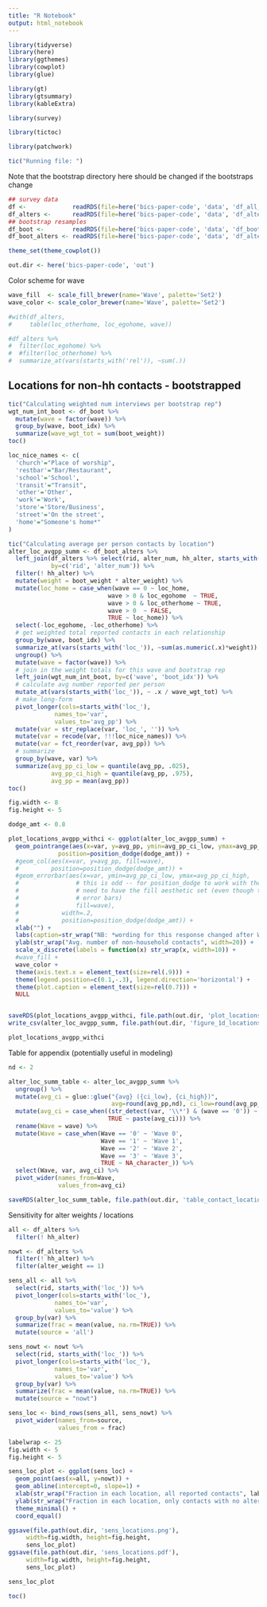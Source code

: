 ```yaml
---
title: "R Notebook"
output: html_notebook
---
```



```r
library(tidyverse)
library(here)
library(ggthemes)
library(cowplot)
library(glue)

library(gt)
library(gtsummary)
library(kableExtra)

library(survey)

library(tictoc)

library(patchwork)

tic("Running file: ")
```

Note that the bootstrap directory here should be changed if the bootstraps change

```r
## survey data
df <-             readRDS(file=here('bics-paper-code', 'data', 'df_all_waves.rds'))
df_alters <-      readRDS(file=here('bics-paper-code', 'data', 'df_alters_all_waves.rds'))
## bootstrap resamples
df_boot <-        readRDS(file=here('bics-paper-code', 'data', 'df_boot_all_waves.rds'))
df_boot_alters <- readRDS(file=here('bics-paper-code', 'data', 'df_alters_boot_all_waves.rds'))
```

```r
theme_set(theme_cowplot())
```

```r
out.dir <- here('bics-paper-code', 'out')
```

Color scheme for wave

```r
wave_fill  <- scale_fill_brewer(name='Wave', palette='Set2')
wave_color <- scale_color_brewer(name='Wave', palette='Set2')
```

```r
#with(df_alters,
#     table(loc_otherhome, loc_egohome, wave))

#df_alters %>% 
#  filter(loc_egohome) %>%
#  #filter(loc_otherhome) %>%
#  summarize_at(vars(starts_with('rel')), ~sum(.))
```

## Locations for non-hh contacts - bootstrapped

```r
tic("Calculating weighted num interviews per bootstrap rep")
wgt_num_int_boot <- df_boot %>%
  mutate(wave = factor(wave)) %>%
  group_by(wave, boot_idx) %>%
  summarize(wave_wgt_tot = sum(boot_weight))
toc()

loc_nice_names <- c(
  'church'="Place of worship",
  'restbar'="Bar/Restaurant",
  'school'='School',
  'transit'="Transit",
  'other'='Other',
  'work'='Work',
  'store'='Store/Business',
  'street'='On the street',
  'home'="Someone's home*"
)

tic("Calculating average per person contacts by location")
alter_loc_avgpp_summ <- df_boot_alters %>%
  left_join(df_alters %>% select(rid, alter_num, hh_alter, starts_with('loc_')),
            by=c('rid', 'alter_num')) %>%
  filter(! hh_alter) %>%
  mutate(weight = boot_weight * alter_weight) %>%
  mutate(loc_home = case_when(wave == 0 ~ loc_home,
                            wave > 0 & loc_egohome  ~ TRUE,
                            wave > 0 & loc_otherhome ~ TRUE,
                            wave > 0  ~ FALSE,
                            TRUE ~ loc_home)) %>%
  select(-loc_egohome, -loc_otherhome) %>% 
  # get weighted total reported contacts in each relationship
  group_by(wave, boot_idx) %>%
  summarize_at(vars(starts_with('loc_')), ~sum(as.numeric(.x)*weight)) %>%
  ungroup() %>%
  mutate(wave = factor(wave)) %>%
  # join in the weight totals for this wave and bootstrap rep 
  left_join(wgt_num_int_boot, by=c('wave', 'boot_idx')) %>%
  # calculate avg number reported per person
  mutate_at(vars(starts_with('loc_')), ~ .x / wave_wgt_tot) %>%
  # make long-form
  pivot_longer(cols=starts_with('loc_'),
             names_to='var',
             values_to='avg_pp') %>%
  mutate(var = str_replace(var, 'loc_', '')) %>%
  mutate(var = recode(var, !!!loc_nice_names)) %>%
  mutate(var = fct_reorder(var, avg_pp)) %>%
  # summarize
  group_by(wave, var) %>%
  summarize(avg_pp_ci_low = quantile(avg_pp, .025),
            avg_pp_ci_high = quantile(avg_pp, .975),
            avg_pp = mean(avg_pp))
toc()
```

```r
fig.width <- 8
fig.height <- 5

dodge_amt <- 0.8

plot_locations_avgpp_withci <- ggplot(alter_loc_avgpp_summ) +
  geom_pointrange(aes(x=var, y=avg_pp, ymin=avg_pp_ci_low, ymax=avg_pp_ci_high, color=wave),
              position=position_dodge(dodge_amt)) +
  #geom_col(aes(x=var, y=avg_pp, fill=wave),
  #         position=position_dodge(dodge_amt)) +
  #geom_errorbar(aes(x=var, ymin=avg_pp_ci_low, ymax=avg_pp_ci_high,
  #                # this is odd -- for position_dodge to work with the error bars,
  #                # need to have the fill aesthetic set (even though there's no fill for
  #                # error bars)
  #                fill=wave),
  #            width=.2,
  #            position=position_dodge(dodge_amt)) +
  xlab("") +
  labs(caption=str_wrap("NB: *wording for this response changed after Wave 0", width=55)) +
  ylab(str_wrap("Avg. number of non-household contacts", width=20)) +
  scale_x_discrete(labels = function(x) str_wrap(x, width=10)) +
  #wave_fill +
  wave_color +
  theme(axis.text.x = element_text(size=rel(.9))) +
  theme(legend.position=c(0.1,-.3), legend.direction='horizontal') +
  theme(plot.caption = element_text(size=rel(0.7))) +
  NULL


saveRDS(plot_locations_avgpp_withci, file.path(out.dir, 'plot_locations.rds'))
write_csv(alter_loc_avgpp_summ, file.path(out.dir, 'figure_1d_locations_data.csv'))

plot_locations_avgpp_withci
```

Table for appendix (potentially useful in modeling)

```r
nd <- 2

alter_loc_summ_table <- alter_loc_avgpp_summ %>%
  ungroup() %>%
  mutate(avg_ci = glue::glue("{avg} ({ci_low}, {ci_high})",
                             avg=round(avg_pp,nd), ci_low=round(avg_pp_ci_low,nd), ci_high=round(avg_pp_ci_high,nd))) %>%  
  mutate(avg_ci = case_when((str_detect(var, '\\*') & (wave == '0')) ~ '',
                            TRUE ~ paste(avg_ci))) %>%
  rename(Wave = wave) %>%
  mutate(Wave = case_when(Wave == '0' ~ 'Wave 0',
                          Wave == '1' ~ 'Wave 1',
                          Wave == '2' ~ 'Wave 2',
                          Wave == '3' ~ 'Wave 3',
                          TRUE ~ NA_character_)) %>%
  select(Wave, var, avg_ci) %>%
  pivot_wider(names_from=Wave,
              values_from=avg_ci) 

saveRDS(alter_loc_summ_table, file.path(out.dir, 'table_contact_locations.rds'))
```

Sensitivity for alter weights / locations


```r
all <- df_alters %>%
  filter(! hh_alter) 

nowt <- df_alters %>%
  filter(! hh_alter) %>%
  filter(alter_weight == 1)

sens_all <- all %>%
  select(rid, starts_with('loc_')) %>%
  pivot_longer(cols=starts_with('loc_'),
             names_to='var',
             values_to='value') %>%
  group_by(var) %>%
  summarize(frac = mean(value, na.rm=TRUE)) %>%
  mutate(source = 'all')

sens_nowt <- nowt %>%
  select(rid, starts_with('loc_')) %>%
  pivot_longer(cols=starts_with('loc_'),
             names_to='var',
             values_to='value') %>%
  group_by(var) %>%
  summarize(frac = mean(value, na.rm=TRUE)) %>%
  mutate(source = "nowt")

sens_loc <- bind_rows(sens_all, sens_nowt) %>%
  pivot_wider(names_from=source,
              values_from = frac)

labelwrap <- 25
fig.width <- 5
fig.height <- 5

sens_loc_plot <- ggplot(sens_loc) +
  geom_point(aes(x=all, y=nowt)) +
  geom_abline(intercept=0, slope=1) +
  xlab(str_wrap("Fraction in each location, all reported contacts", labelwrap)) +
  ylab(str_wrap("Fraction in each location, only contacts with no alter weight needed", labelwrap)) +
  theme_minimal() +
  coord_equal()

ggsave(file.path(out.dir, 'sens_locations.png'),
     width=fig.width, height=fig.height,
     sens_loc_plot)
ggsave(file.path(out.dir, 'sens_locations.pdf'),
     width=fig.width, height=fig.height,
     sens_loc_plot)

sens_loc_plot
```

```r
toc()
```

